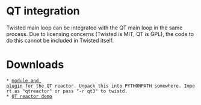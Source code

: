 = QT integration =
Twisted main loop can be integrated with the QT main loop in the same process. Due to licensing concerns (Twisted is MIT, QT is GPL), the code to do this cannot be included in Twisted itself.

= Downloads =
 * [http://twistedmatrix.com/users/pahan/qt_files/qtreactor.tar.gz module and plugin] for the QT reactor. Unpack this into PYTHONPATH somewhere. Import as "qtreactor" or pass "-r qt3" to twistd.
 * [http://twistedmatrix.com/users/pahan/qt_files/qtdemo.py QT reactor demo]